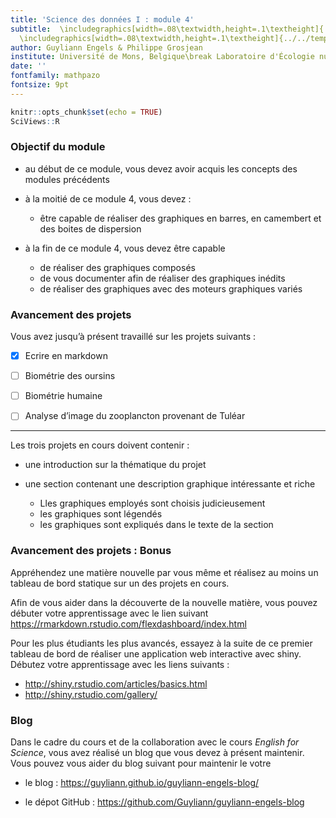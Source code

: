 ```yaml
---
title: 'Science des données I : module 4'
subtitle:  \includegraphics[width=.08\textwidth,height=.1\textheight]{../../template/biodatascience.png}
  \includegraphics[width=.08\textwidth,height=.1\textheight]{../../template/SciViews-logo.pdf} \vfill Etat d'avancement
author: Guyliann Engels & Philippe Grosjean
institute: Université de Mons, Belgique\break Laboratoire d'Écologie numérique des Milieux aquatiques\break \includegraphics[width=.08\textwidth,height=.1\textheight]{../../template/EcoNum-logo.pdf} \break \url{http://biodatascience-course.sciviews.org} \break \url{sdd@sciviews.org}
date: ''
fontfamily: mathpazo
fontsize: 9pt
---
```


```r
knitr::opts_chunk$set(echo = TRUE)
SciViews::R
```

### Objectif du module

- au début de ce module, vous devez avoir acquis les concepts des modules précédents


- à la moitié de ce module 4, vous devez :
    + être capable de réaliser des graphiques en barres, en camembert et des boites de dispersion
       

- à la fin de ce module 4, vous devez être capable
    + de réaliser des graphiques composés
    + de vous documenter afin de réaliser des graphiques inédits 
    + de réaliser des graphiques avec des moteurs graphiques variés 


### Avancement des projets


Vous avez jusqu'à présent travaillé sur les projets suivants : 


- [X] Ecrire en markdown

- [ ] Biométrie des oursins 

- [ ] Biométrie humaine 

- [ ] Analyse d'image du zooplancton provenant de Tuléar


----


Les trois projets en cours doivent contenir :

- une introduction sur la thématique du projet

- une section contenant une description graphique intéressante et riche
    + Lles graphiques employés sont choisis judicieusement 
    + les graphiques sont légendés
    + les graphiques sont expliqués dans le texte de la section


### Avancement des projets : Bonus 

Appréhendez une matière nouvelle par vous même et réalisez au moins un tableau de bord statique sur un des projets en cours. 

Afin de vous aider dans la découverte de la nouvelle matière, vous pouvez débuter votre apprentissage avec le lien suivant  <https://rmarkdown.rstudio.com/flexdashboard/index.html> 

Pour les plus étudiants les plus avancés, essayez à la suite de ce premier tableau de bord de réaliser une application web interactive avec shiny. Débutez votre apprentissage avec les liens suivants :

- <http://shiny.rstudio.com/articles/basics.html>
- <http://shiny.rstudio.com/gallery/>


### Blog

Dans le cadre du cours et de la collaboration avec le cours *English for Science*, vous avez réalisé un blog que vous devez à présent maintenir. Vous pouvez vous aider du blog suivant pour maintenir le votre

- le blog : <https://guyliann.github.io/guyliann-engels-blog/>

- le dépot GitHub : <https://github.com/Guyliann/guyliann-engels-blog>


